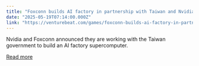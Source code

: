 ```yaml
---
title: "Foxconn builds AI factory in partnership with Taiwan and Nvidia"
date: "2025-05-19T07:14:00.000Z"
link: "https://venturebeat.com/games/foxconn-builds-ai-factory-in-partnership-with-taiwan-and-nvidia/"
---
```


Nvidia and Foxconn announced they are working with the Taiwan government to build an AI factory supercomputer.

[Read more](https://venturebeat.com/games/foxconn-builds-ai-factory-in-partnership-with-taiwan-and-nvidia/)
